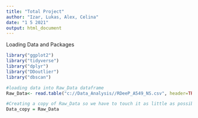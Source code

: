 ```yaml
---
title: "Total Project"
author: "Izar, Lukas, Alex, Celina"
date: "1 5 2021"
output: html_document
---
```

Loading Data and Packages

```r
library("ggplot2")
library("tidyverse")
library("dplyr")
library("DDoutlier")
library("dbscan")

#loading data into Raw_Data dataframe
Raw_Data<- read.table("c://Data_Analysis//RDeeP_A549_NS.csv", header=TRUE, row.names=1, sep = ";")

#Creating a copy of Raw_Data so we have to touch it as little as possible
Data_copy = Raw_Data
```

```r

```

```r

```

